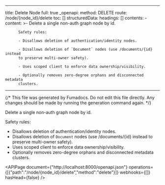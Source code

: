 <!-- AUTO-GENERATED: fumadocs-openapi (safe to overwrite) -->

---
title: Delete Node
full: true
_openapi:
  method: DELETE
  route: /node/{node_id}/delete
  toc: []
  structuredData:
    headings: []
    contents:
      - content: >-
          Delete a single non-auth graph node by id.


          Safety rules:

          - Disallows deletion of authentication/identity nodes.

          - Disallows deletion of `Document` nodes (use /documents/{id} instead
          to preserve multi-owner safety).

          - Uses scoped client to enforce data ownership/visibility.

          - Optionally removes zero-degree orphans and disconnected metadata
          clusters.
---

{/* This file was generated by Fumadocs. Do not edit this file directly. Any changes should be made by running the generation command again. */}

Delete a single non-auth graph node by id.

Safety rules:
- Disallows deletion of authentication/identity nodes.
- Disallows deletion of `Document` nodes (use /documents/{id} instead to preserve multi-owner safety).
- Uses scoped client to enforce data ownership/visibility.
- Optionally removes zero-degree orphans and disconnected metadata clusters.

<APIPage document={"http://localhost:8000/openapi.json"} operations={[{"path":"/node/{node_id}/delete","method":"delete"}]} webhooks={[]} hasHead={false} />